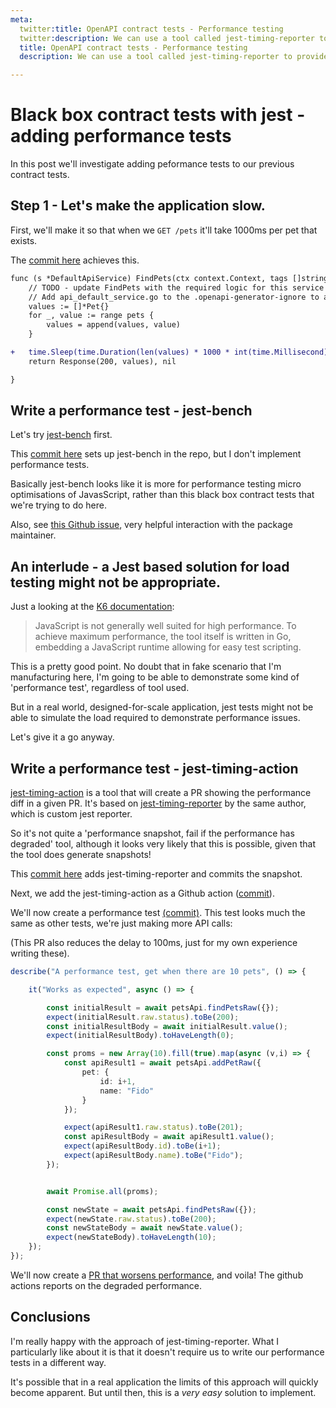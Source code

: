 ```yaml
---
meta:
  twitter:title: OpenAPI contract tests - Performance testing
  twitter:description: We can use a tool called jest-timing-reporter to provide a performance diff in our pull request
  title: OpenAPI contract tests - Performance testing
  description: We can use a tool called jest-timing-reporter to provide a performance diff in our pull request

---
```




# Black box contract tests with jest - adding performance tests

In this post we'll investigate adding peformance tests to our previous contract tests. 

## Step 1 - Let's make the application slow. 

First, we'll make it so that when we `GET /pets` it'll take 1000ms per pet that exists. 

The [commit here](https://github.com/dwjohnston/open-api-go-and-typescript/pull/6/commits/56088855b0bfaa2a2756f2efa50ae1ab36fa8507) achieves this. 

```diff
func (s *DefaultApiService) FindPets(ctx context.Context, tags []string, limit int32) (ImplResponse, error) {
	// TODO - update FindPets with the required logic for this service method.
	// Add api_default_service.go to the .openapi-generator-ignore to avoid overwriting this service implementation when updating open api generation.
	values := []*Pet{}
	for _, value := range pets {
		values = append(values, value)
	}

+	time.Sleep(time.Duration(len(values) * 1000 * int(time.Millisecond)))
	return Response(200, values), nil

}
```



## Write a performance test - jest-bench

Let's try [jest-bench](https://github.com/pckhoi/jest-bench) first. 

This [commit here](https://github.com/dwjohnston/open-api-go-and-typescript/commit/a97f0e7515282aeab359c201a221013bc50b6905) sets up jest-bench in the repo, but I don't implement performance tests. 

Basically jest-bench looks like it is more for performance testing micro optimisations of JavasScript, rather than this black box contract tests that we're trying to do here.

Also, see [this Github issue](https://github.com/pckhoi/jest-bench/issues/16), very helpful interaction with the package maintainer. 

## An interlude - a Jest based solution for load testing might not be appropriate. 

Just a looking at the [K6 documentation](https://k6.io/docs/#what-k6-does-not): 

>JavaScript is not generally well suited for high performance. To achieve maximum performance, the tool itself is written in Go, embedding a JavaScript runtime allowing for easy test scripting.

This is a pretty good point. No doubt that in fake scenario that I'm manufacturing here, I'm going to be able to demonstrate some kind of 'performance test', regardless of tool used. 

But in a real world, designed-for-scale application, jest tests might not be able to simulate the load required to demonstrate performance issues. 

Let's give it a go anyway. 

## Write a performance test - jest-timing-action

[jest-timing-action](https://github.com/javierfernandes/jest-timing-action) is a tool that will create a PR showing the performance diff in a given PR. It's based on [jest-timing-reporter](https://github.com/javierfernandes/jest-timing-reporter) by the same author, which is custom jest reporter.

So it's not quite a 'performance snapshot, fail if the performance has degraded' tool, although it looks very likely that this is possible, given that the tool does generate snapshots!

This [commit here](https://github.com/dwjohnston/open-api-go-and-typescript/pull/7/commits/073eabfa186048e02ca1b6c09529bd8ef9e0fb89) adds jest-timing-reporter and commits the snapshot. 

Next, we add the jest-timing-action as a Github action ([commit](https://github.com/dwjohnston/open-api-go-and-typescript/commit/6a5aae68dab98008870156a42cbfd26b4c960142)).

We'll now create a performance test [(commit)](https://github.com/dwjohnston/open-api-go-and-typescript/pull/9/commits/6ef49c5fbc5d6cf2e1a2a387a7cbea08eb3c4a83). This test looks much the same as other tests, we're just making more API calls: 

(This PR also reduces the delay to 100ms, just for my own experience writing these).

```typescript
describe("A performance test, get when there are 10 pets", () => {

    it("Works as expected", async () => {

        const initialResult = await petsApi.findPetsRaw({});
        expect(initialResult.raw.status).toBe(200);
        const initialResultBody = await initialResult.value();
        expect(initialResultBody).toHaveLength(0);

        const proms = new Array(10).fill(true).map(async (v,i) => {
            const apiResult1 = await petsApi.addPetRaw({
                pet: {
                    id: i+1,
                    name: "Fido"
                }
            });

            expect(apiResult1.raw.status).toBe(201);
            const apiResultBody = await apiResult1.value();
            expect(apiResultBody.id).toBe(i+1);
            expect(apiResultBody.name).toBe("Fido");
        }); 


        await Promise.all(proms); 

        const newState = await petsApi.findPetsRaw({});
        expect(newState.raw.status).toBe(200);
        const newStateBody = await newState.value();
        expect(newStateBody).toHaveLength(10);
    }); 
}); 
```

We'll now create a [PR that worsens performance](https://github.com/dwjohnston/open-api-go-and-typescript/pull/10), and voila! The github actions reports on the degraded performance. 

## Conclusions 

I'm really happy with the approach of jest-timing-reporter. What I particularly like about it is that it doesn't require us to write our performance tests in a different way.

It's possible that in a real application the limits of this approach will quickly become apparent. But until then, this is a _very easy_ solution to implement. 






